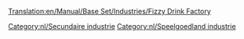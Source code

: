 [[Translation:en/Manual/Base Set/Industries/Fizzy Drink Factory]]

{{nl/Industrieën|image=en/FizzyDrinkFactory.png|name=Frisdrankfabriek
|climates=[[nl/Manual/Klimaat#Speelgoedland|Speelgoedland]]
|accepts=[[nl/Manual/Base Set/Cargos/Cola|Cola]],[[nl/Manual/Base Set/Cargos/Bubbels|Bubbels]]
|produces=[[nl/Manual/Base Set/Cargos/Frisdrank|Frisdrank]]
|notes=Niet aanwezig in andere [[nl/Manual/Klimaat|klimaten]].
}}

{{nl/Navbox Industrieën}}
[[Category:nl/Secundaire industrie]]
[[Category:nl/Speelgoedland industrie]]
